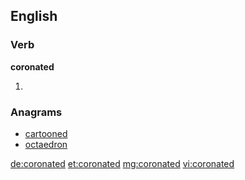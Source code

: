 ==English==

===Verb===
'''coronated'''

# {{past of|coronate}}

===Anagrams===
* [[cartooned#English|cartooned]]
* [[octaedron#English|octaedron]]

[[de:coronated]]
[[et:coronated]]
[[mg:coronated]]
[[vi:coronated]]